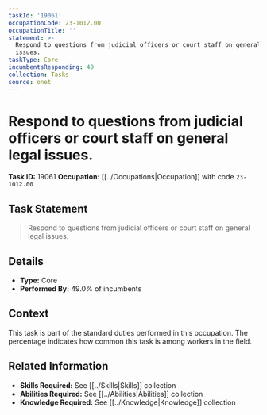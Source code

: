 ```yaml
---
taskId: '19061'
occupationCode: 23-1012.00
occupationTitle: ''
statement: >-
  Respond to questions from judicial officers or court staff on general legal
  issues.
taskType: Core
incumbentsResponding: 49
collection: Tasks
source: onet
---
```

# Respond to questions from judicial officers or court staff on general legal issues.

**Task ID:** 19061
**Occupation:** [[../Occupations|Occupation]] with code `23-1012.00`

## Task Statement

> Respond to questions from judicial officers or court staff on general legal issues.

## Details

- **Type:** Core
- **Performed By:** 49.0% of incumbents

## Context

This task is part of the standard duties performed in this occupation. The percentage indicates how common this task is among workers in the field.

## Related Information

- **Skills Required:** See [[../Skills|Skills]] collection
- **Abilities Required:** See [[../Abilities|Abilities]] collection
- **Knowledge Required:** See [[../Knowledge|Knowledge]] collection
